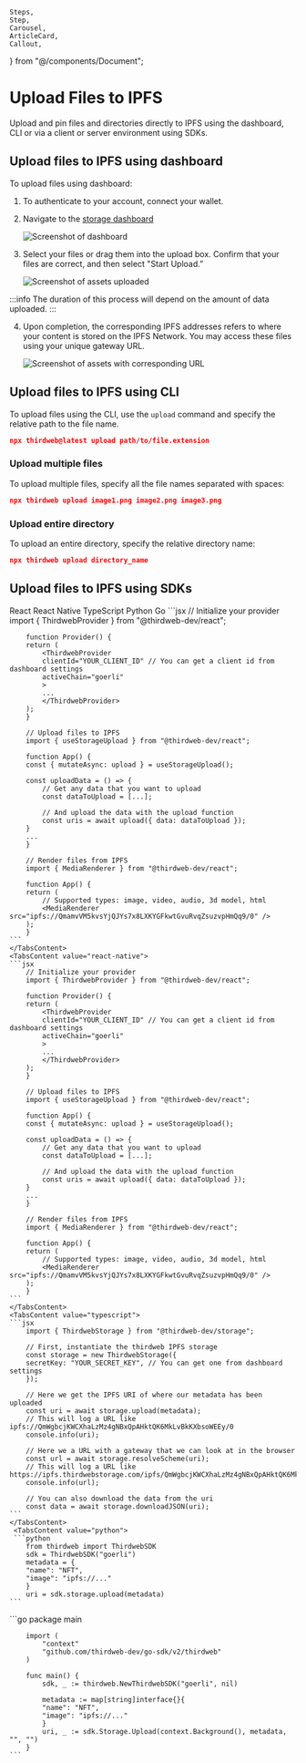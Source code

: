 	Steps,
	Step,
	Carousel,
	ArticleCard,
	Callout,
} from "@/components/Document";


# Upload Files to IPFS

Upload and pin files and directories directly to IPFS using the dashboard, CLI or via a client or server environment using SDKs.

## Upload files to IPFS using dashboard

To upload files using dashboard:

1. To authenticate to your account, connect your wallet.
2. Navigate to the [storage dashboard](https://thirdweb.com/dashboard/infrastructure/storage)

   ![Screenshot of dashboard](./assets/storage-dashboard.png)

3. Select your files or drag them into the upload box. Confirm that your files are correct, and then select "Start Upload.”

   ![Screenshot of assets uploaded](./assets/storage-upload.png)

:::info
The duration of this process will depend on the amount of data uploaded.
:::

4. Upon completion, the corresponding IPFS addresses refers to where your content is stored on the IPFS Network. You may access these files using your unique gateway URL.

   ![Screenshot of assets with corresponding URL](./assets/storage-urls.png)

## Upload files to IPFS using CLI

To upload files using the CLI, use the `upload` command and specify the relative path to the file name.

```json
npx thirdweb@latest upload path/to/file.extension
```

### Upload multiple files

To upload multiple files, specify all the file names separated with spaces:

```json
npx thirdweb upload image1.png image2.png image3.png
```

### Upload entire directory

To upload an entire directory, specify the relative directory name:

```json
npx thirdweb upload directory_name
```

## Upload files to IPFS using SDKs

<Tabs defaultValue="react">
	<TabsList>
		<TabsTrigger value="react">React</TabsTrigger>
		<TabsTrigger value="react-native">React Native</TabsTrigger>
        <TabsTrigger value="typescript">TypeScript</TabsTrigger>
		<TabsTrigger value="python">Python</TabsTrigger>
        <TabsTrigger value="go">Go</TabsTrigger>
	</TabsList>
	<TabsContent value="react">
    ```jsx
        // Initialize your provider
        import { ThirdwebProvider } from "@thirdweb-dev/react";

        function Provider() {
        return (
            <ThirdwebProvider
            clientId="YOUR_CLIENT_ID" // You can get a client id from dashboard settings
            activeChain="goerli"
            >
            ...
            </ThirdwebProvider>
        );
        }

        // Upload files to IPFS
        import { useStorageUpload } from "@thirdweb-dev/react";

        function App() {
        const { mutateAsync: upload } = useStorageUpload();

        const uploadData = () => {
            // Get any data that you want to upload
            const dataToUpload = [...];

            // And upload the data with the upload function
            const uris = await upload({ data: dataToUpload });
        }
        ...
        }

        // Render files from IPFS
        import { MediaRenderer } from "@thirdweb-dev/react";

        function App() {
        return (
            // Supported types: image, video, audio, 3d model, html
            <MediaRenderer src="ipfs://QmamvVM5kvsYjQJYs7x8LXKYGFkwtGvuRvqZsuzvpHmQq9/0" />
        );
        }
    ```
    </TabsContent>
	<TabsContent value="react-native">    
    ```jsx
        // Initialize your provider
        import { ThirdwebProvider } from "@thirdweb-dev/react";

        function Provider() {
        return (
            <ThirdwebProvider
            clientId="YOUR_CLIENT_ID" // You can get a client id from dashboard settings
            activeChain="goerli"
            >
            ...
            </ThirdwebProvider>
        );
        }

        // Upload files to IPFS
        import { useStorageUpload } from "@thirdweb-dev/react";

        function App() {
        const { mutateAsync: upload } = useStorageUpload();

        const uploadData = () => {
            // Get any data that you want to upload
            const dataToUpload = [...];

            // And upload the data with the upload function
            const uris = await upload({ data: dataToUpload });
        }
        ...
        }

        // Render files from IPFS
        import { MediaRenderer } from "@thirdweb-dev/react";

        function App() {
        return (
            // Supported types: image, video, audio, 3d model, html
            <MediaRenderer src="ipfs://QmamvVM5kvsYjQJYs7x8LXKYGFkwtGvuRvqZsuzvpHmQq9/0" />
        );
        }
    ```
    </TabsContent>
    <TabsContent value="typescript">
    ```jsx
        import { ThirdwebStorage } from "@thirdweb-dev/storage";

        // First, instantiate the thirdweb IPFS storage
        const storage = new ThirdwebStorage({
        secretKey: "YOUR_SECRET_KEY", // You can get one from dashboard settings
        });

        // Here we get the IPFS URI of where our metadata has been uploaded
        const uri = await storage.upload(metadata);
        // This will log a URL like ipfs://QmWgbcjKWCXhaLzMz4gNBxQpAHktQK6MkLvBkKXbsoWEEy/0
        console.info(uri);

        // Here we a URL with a gateway that we can look at in the browser
        const url = await storage.resolveScheme(uri);
        // This will log a URL like https://ipfs.thirdwebstorage.com/ipfs/QmWgbcjKWCXhaLzMz4gNBxQpAHktQK6MkLvBkKXbsoWEEy/0
        console.info(url);

        // You can also download the data from the uri
        const data = await storage.downloadJSON(uri);
    ```
    </TabsContent>
     <TabsContent value="python">
     ```python
        from thirdweb import ThirdwebSDK
        sdk = ThirdwebSDK("goerli")
        metadata = {
        "name": "NFT",
        "image": "ipfs://..."
        }
        uri = sdk.storage.upload(metadata)
    ```
</TabsContent>
      <TabsContent value="go">
      ```go
        package main

        import (
            "context"
            "github.com/thirdweb-dev/go-sdk/v2/thirdweb"
        )

        func main() {
            sdk, _ := thirdweb.NewThirdwebSDK("goerli", nil)

            metadata := map[string]interface{}{
            "name": "NFT",
            "image": "ipfs://..."
            }
            uri, _ := sdk.Storage.Upload(context.Background(), metadata, "", "")
        }
    ```
</TabsContent>

</Tabs>


